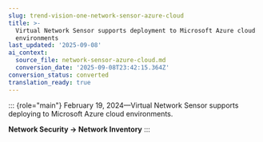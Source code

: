 ```yaml
---
slug: trend-vision-one-network-sensor-azure-cloud
title: >-
  Virtual Network Sensor supports deployment to Microsoft Azure cloud
  environments
last_updated: '2025-09-08'
ai_context:
  source_file: network-sensor-azure-cloud.md
  conversion_date: '2025-09-08T23:42:15.364Z'
conversion_status: converted
translation_ready: true
---
```


::: {role="main"}
February 19, 2024—Virtual Network Sensor supports deploying to Microsoft Azure cloud environments.

**Network Security → Network Inventory**
:::
